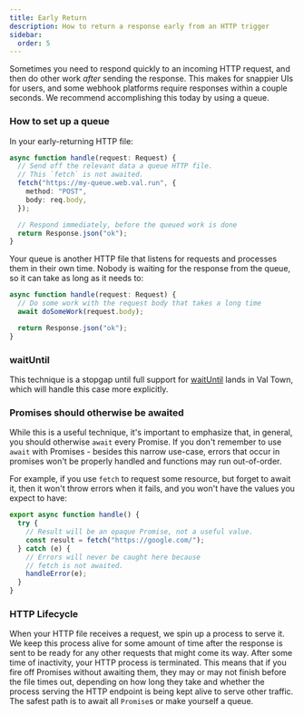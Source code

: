 ```yaml
---
title: Early Return
description: How to return a response early from an HTTP trigger
sidebar:
  order: 5
---
```



Sometimes you need to respond quickly to an incoming HTTP request, and then do other work _after_ sending the response. This makes for snappier UIs for users, and some webhook platforms require responses within a couple seconds. We recommend accomplishing this today by using a queue.

### How to set up a queue

In your early-returning HTTP file:

```ts title="early-returning.ts" val
async function handle(request: Request) {
  // Send off the relevant data a queue HTTP file.
  // This `fetch` is not awaited.
  fetch("https://my-queue.web.val.run", {
    method: "POST",
    body: req.body,
  });

  // Respond immediately, before the queued work is done
  return Response.json("ok");
}
```

Your queue is another HTTP file that listens for requests and processes them in their own time. Nobody is waiting for the response from the queue, so it can take as long as it needs to:

```ts title="queue.ts" val
async function handle(request: Request) {
  // Do some work with the request body that takes a long time
  await doSomeWork(request.body);

  return Response.json("ok");
}
```

### waitUntil

This technique is a stopgap until full support for
[waitUntil](https://developer.mozilla.org/en-US/docs/Web/API/ExtendableEvent/waitUntil) lands in Val Town, which will handle this case more explicitly.

### Promises should otherwise be awaited

While this is a useful technique, it's important to emphasize that,
in general, you should otherwise `await` every Promise.
If you don't remember to use `await` with Promises - besides this
narrow use-case, errors that occur in promises won't be properly
handled and functions may run out-of-order.

For example, if you use `fetch` to request some resource,
but forget to await it, then it won't throw errors when it fails,
and you won't have the values you expect to have:

```ts
export async function handle() {
  try {
    // Result will be an opaque Promise, not a useful value.
    const result = fetch("https://google.com/");
  } catch (e) {
    // Errors will never be caught here because
    // fetch is not awaited.
    handleError(e);
  }
}
```

### HTTP Lifecycle

When your HTTP file receives a request, we spin up a process to serve it.
We keep this process alive for some amount of time after the response is sent
to be ready for any other requests that might come its way. After some time of
inactivity, your HTTP process is terminated. This means that if you fire off Promises without awaiting them, they may or may not finish before the file times out, depending on how long they take and whether the process serving the HTTP endpoint is being kept alive to serve other traffic. The safest path is to await all `Promise`s or make yourself a queue.
